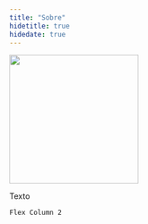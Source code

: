 ```yaml
---
title: "Sobre"
hidetitle: true
hidedate: true
---
```



<div class="flex-container">

  <div class="flex-child">
  
  <a href="https://youtube.com/c/FernandaPeres/">
  <img width="230" src="/static/sobre_files/author.png" alt="" loading="lazy">
  </a>
  
  Texto
  
  </div>
  
  <div class="flex-child">
    Flex Column 2
  </div>
  
</div>

